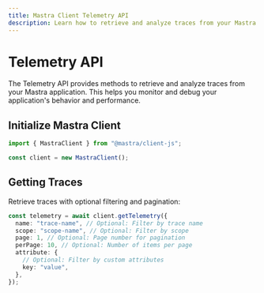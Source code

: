 ```yaml
---
title: Mastra Client Telemetry API
description: Learn how to retrieve and analyze traces from your Mastra application for monitoring and debugging using the client-js SDK.
---
```


# Telemetry API

The Telemetry API provides methods to retrieve and analyze traces from your Mastra application. This helps you monitor and debug your application's behavior and performance.

## Initialize Mastra Client

```typescript
import { MastraClient } from "@mastra/client-js";

const client = new MastraClient();
```

## Getting Traces

Retrieve traces with optional filtering and pagination:

```typescript
const telemetry = await client.getTelemetry({
  name: "trace-name", // Optional: Filter by trace name
  scope: "scope-name", // Optional: Filter by scope
  page: 1, // Optional: Page number for pagination
  perPage: 10, // Optional: Number of items per page
  attribute: {
    // Optional: Filter by custom attributes
    key: "value",
  },
});
